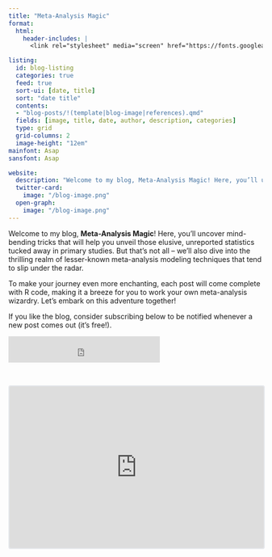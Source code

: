 ```yaml
---
title: "Meta-Analysis Magic"
format: 
  html: 
    header-includes: |
      <link rel="stylesheet" media="screen" href="https://fonts.googleapis.com/css?family=Asap" type="text/css"/>

listing: 
  id: blog-listing
  categories: true
  feed: true
  sort-ui: [date, title]
  sort: "date title"
  contents:
  - "blog-posts/!(template|blog-image|references).qmd"
  fields: [image, title, date, author, description, categories]
  type: grid
  grid-columns: 2
  image-height: "12em"
mainfont: Asap
sansfont: Asap

website:
  description: "Welcome to my blog, Meta-Analysis Magic! Here, you’ll uncover mind-bending tricks that will help you unveil those elusive, unreported statistics tucked away in primary studies."
  twitter-card:
    image: "/blog-image.png"
  open-graph:
    image: "/blog-image.png"
---
```


Welcome to my blog, **Meta-Analysis Magic**! Here, you'll uncover mind-bending tricks that will help you unveil those elusive, unreported statistics tucked away in primary studies. But that's not all -- we'll also dive into the thrilling realm of lesser-known meta-analysis modeling techniques that tend to slip under the radar.

To make your journey even more enchanting, each post will come complete with R code, making it a breeze for you to work your own meta-analysis wizardry. Let's embark on this adventure together!

If you like the blog, consider subscribing below to be notified whenever a new post comes out (it's free!).

<iframe src="https://embeds.beehiiv.com/f3ffd81a-4723-4419-bb1d-afc8af3bac36?slim=true" data-test-id="beehiiv-embed" height="52" frameborder="0" scrolling="no" style="margin: 0; border-radius: 0px !important; background-color: transparent;">

</iframe><script type="text/javascript" src="https://cdnjs.buymeacoffee.com/1.0.0/button.prod.min.js" data-name="bmc-button" data-slug="matthewbjane" data-color="#ED5C9B" data-emoji="☕" data-font="Cookie" data-text="Buy me a coffee" data-outline-color="#f1f9fa" data-font-color="#f1f9fa" data-coffee-color="#FFDD00" ></script>
<br>



::: {#blog-listing}
:::

<iframe src="https://embeds.beehiiv.com/f3ffd81a-4723-4419-bb1d-afc8af3bac36" data-test-id="beehiiv-embed" width="100%" height="320" frameborder="0" scrolling="no" style="border-radius: 4px; border: 2px solid #e5e7eb; margin: 0; background-color: transparent;">

</iframe>


<script data-name="BMC-Widget" data-cfasync="false" src="https://cdnjs.buymeacoffee.com/1.0.0/widget.prod.min.js" data-id="matthewbjane" data-description="Support me on Buy me a coffee!" data-message="" data-color="#ED5C9B" data-position="Right" data-x_margin="18" data-y_margin="18"></script>
